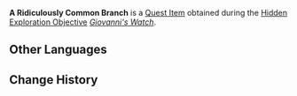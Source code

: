 {{Stub|Add infobox source + location images}}
{{Item Infobox
|id           = 120874
|image        = Item A Ridiculously Common Branch.png
|type         = Quest Items
|quality      = 0
|description  = A very ordinary branch that has been processed by human hands in some way.<br>It might have been a prop used by children at play... But whatever it is, it couldn't have been some "barbarian token"...
|source1      = 
|source2      = 
|source3      = 
|source4      = 
|source5      = 
}}
'''A Ridiculously Common Branch''' is a [[Quest Item]] obtained during the [[Hidden Exploration Objective]] ''[[Giovanni's Watch]]''.
<!--
==Location==
<gallery>

</gallery>
-->
==Other Languages==
{{Other Languages
|en       = A Ridiculously Common Branch
|zhs      = 随处可见的树枝
|zhs_rm   = Suíchù Kějiàn de Shùzhī
|zht      = 隨處可見的樹枝
|zht_rm   = Suíchù Kějiàn de Shùzhī
|ja       = どこにでもある枝
|ja_rm    = Doko ni Demo Aru Eda
|ko       = 어디서나 볼 수 있는 나뭇가지
|ko_rm    = 
|es       = Rama extremadamente común
|fr       = Branche absolument ordinaire
|ru       = Невероятно простая ветка
|th       = กิ่งไม้ที่พบเห็นได้ทั่วไป
|th_rm    = 
|vi       = Cành Cây Dễ Thấy Ở Mọi Nơi
|de       = Ein vollkommen gewöhnlicher Zweig
|id       = Ranting yang Ada di Mana-Mana
|pt       = Um Galho Absurdamente Comum
|tr       = Oldukça Yaygın Bir Dal
|it       = Ramo estremamente comune
}}

==Change History==
{{Change History|4.6}}